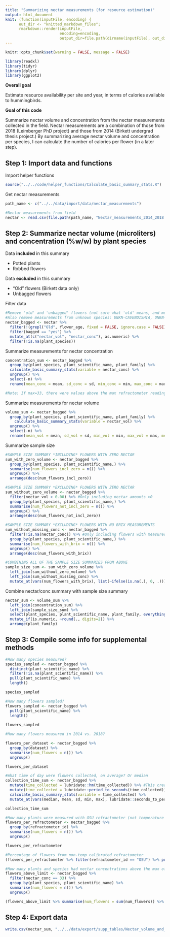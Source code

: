 ```yaml
---
title: "Summarizing nectar measurements (for resource estimation)"
output: html_document
knit: (function(inputFile, encoding) {
      out_dir <- "knitted_markdown_files";
      rmarkdown::render(inputFile,
                        encoding=encoding,
                        output_dir=file.path(dirname(inputFile), out_dir))})
---
```


```r
knitr::opts_chunk$set(warning = FALSE, message = FALSE)

library(readxl)
library(tidyr)
library(dplyr)
library(ggplot2)
```

**Overall goal**

Estimate resource availability per site and year, in terms of calories available to hummingbirds.

**Goal of this code**

Summarize nectar volume and concentration from the nectar measurements collected in the field. Nectar measurements are a combination of those from 2018 (Leimberger PhD project) and those from 2014 (Birkett undergrad thesis project.) By summarizing average nectar volume and concentration per species, I can calculate the number of calories per flower (in a later step).


## Step 1: Import data and functions

Import helper functions
```r
source("../../code/helper_functions/Calculate_basic_summary_stats.R")
```

Get nectar measurements
```r
path_name <- c("../../data/import/data/nectar_measurements")

#Nectar measurements from field
nectar <- read.csv(file.path(path_name, "Nectar_measurements_2014_2018.csv"))
```

## Step 2: Summarize nectar volume (microliters) and concentration (%w/w) by plant species

Data **included** in this summary

- Potted plants
- Robbed flowers

Data **excluded** in this summary

- "Old" flowers (Birkett data only)
- Unbagged flowers

Filter data
```r
#Remove 'old' and 'unbagged' flowers (not sure what 'old' means, and measuring 'old' flowers could be problematic for single-day flowers)
#Also remove measurements from unknown species: UNKN-CAVENDISHIA, UNKN-IMPATIENS, and HETO x HELA
nectar_bagged <- nectar %>%
  filter(!(grepl("Old", flower_age, fixed = FALSE, ignore.case = FALSE))) %>%
  filter(bagged == "yes") %>%
  mutate_at(c("nectar_vol", "nectar_conc"), as.numeric) %>%
  filter(!is.na(plant_species))
```

Summarize measurements for nectar concentration
```r
concentration_sum <- nectar_bagged %>%
  group_by(plant_species, plant_scientific_name, plant_family) %>%
  calculate_basic_summary_stats(variable = nectar_conc) %>%
  ungroup() %>%
  select(-n) %>%
  rename(mean_conc = mean, sd_conc = sd, min_conc = min, max_conc = max, median_conc = median)

#Note: If max=33, there were values above the max refractometer reading (32%)
```

Summarize measurements for nectar volume
```r
volume_sum <- nectar_bagged %>%
  group_by(plant_species, plant_scientific_name, plant_family) %>%
    calculate_basic_summary_stats(variable = nectar_vol) %>%
  ungroup() %>%
  select(-n) %>%
  rename(mean_vol = mean, sd_vol = sd, min_vol = min, max_vol = max, median_vol = median)
```

Summarize sample size
```r
#SAMPLE SIZE SUMMARY *INCLUDING* FLOWERS WITH ZERO NECTAR
sum_with_zero_volume <- nectar_bagged %>%
  group_by(plant_species, plant_scientific_name,) %>%
  summarise(num_flowers_incl_zero = n()) %>%
  ungroup() %>%
  arrange(desc(num_flowers_incl_zero))

#SAMPLE SIZE SUMMARY *EXCLUDING* FLOWERS WITH ZERO NECTAR
sum_without_zero_volume <- nectar_bagged %>%
  filter(nectar_vol > 0.00) %>% #Only including nectar amounts >0
  group_by(plant_species, plant_scientific_name,) %>%
  summarise(num_flowers_not_incl_zero = n()) %>%
  ungroup() %>%
  arrange(desc(num_flowers_not_incl_zero))

#SAMPLE SIZE SUMMARY *EXCLUDING* FLOWERS WITH NO BRIX MEASUREMENTS
sum_without_missing_conc <- nectar_bagged %>%
  filter(!is.na(nectar_conc)) %>% #Only including flowers with measured concentrations
  group_by(plant_species, plant_scientific_name,) %>%
  summarise(num_flowers_with_brix = n()) %>%
  ungroup() %>%
  arrange(desc(num_flowers_with_brix))

#COMBINING ALL OF THE SAMPLE SIZE SUMMARIES FROM ABOVE
sample_size_sum <- sum_with_zero_volume %>%
  left_join(sum_without_zero_volume) %>%
  left_join(sum_without_missing_conc) %>%
  mutate_at(vars(num_flowers_with_brix), list(~ifelse(is.na(.), 0, .))) #Replace zeroes with NA
```

Combine nectar/conc summary with sample size summary
```r
nectar_sum <- volume_sum %>%
  left_join(concentration_sum) %>%
  left_join(sample_size_sum) %>%
  select(plant_species, plant_scientific_name, plant_family, everything()) %>%
  mutate_if(is.numeric, ~round(., digits=2)) %>%
  arrange(plant_family)
```

## Step 3: Compile some info for supplemental methods

```r
#How many species measured?
species_sampled <- nectar_bagged %>%
  distinct(plant_scientific_name) %>%
  filter(!is.na(plant_scientific_name)) %>%
  pull(plant_scientific_name) %>%
  length()

species_sampled

#How many flowers sampled?
flowers_sampled <- nectar_bagged %>%
  pull(plant_scientific_name) %>%
  length()
  
flowers_sampled

#How many flowers measured in 2014 vs. 2018?

flowers_per_dataset <- nectar_bagged %>%
  group_by(dataset) %>%
  summarise(num_flowers = n()) %>%
  ungroup()

flowers_per_dataset

#What time of day were flowers collected, on average? Or median
collection_time_sum <- nectar_bagged %>%
  mutate(time_collected = lubridate::hm(time_collected)) %>% #This creates a period object
  mutate(time_collected = lubridate::period_to_seconds(time_collected)) %>% ##Convert period object to seconds to do math
  calculate_basic_summary_stats(variable = time_collected) %>%
  mutate_at(vars(median, mean, sd, min, max), lubridate::seconds_to_period) ##Convert back to period object

collection_time_sum

#How many plants were measured with OSU refractometer (not temperature calibrated) vs Rice refractometer (temperature calibrated)?
flowers_per_refractometer <- nectar_bagged %>%
  group_by(refractometer_id) %>%
  summarise(num_flowers = n()) %>%
  ungroup()

flowers_per_refractometer

#Percentage of flowers from non-temp calibrated refractometer
(flowers_per_refractometer %>% filter(refractometer_id == "OSU") %>% pull(num_flowers))/flowers_sampled

#How many plants and species had nectar concentrations above the max of the refractometer? These have nectar concentrations of 33 degrees Brix.
flowers_above_limit <- nectar_bagged %>%
  filter(nectar_conc == 33) %>% 
  group_by(plant_species, plant_scientific_name) %>%
  summarise(num_flowers = n()) %>%
  ungroup()

(flowers_above_limit %>% summarise(num_flowers = sum(num_flowers)) %>% pull(num_flowers)/flowers_sampled)
```

## Step 4: Export data
```r
write.csv(nectar_sum, "../../data/export/supp_tables/Nectar_volume_and_concentration_summary.csv", row.names = FALSE)
```